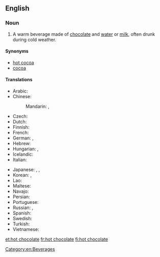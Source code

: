 ==English==
{{wikipedia}}

===Noun===
{{en-noun|head=[[hot]] [[chocolate]]|-}}

# A warm beverage made of [[chocolate]] and [[water]] or [[milk]], often drunk during cold weather.

====Synonyms====
* [[hot cocoa]]
* [[cocoa]]

====Translations====
{{trans-top|beverage}}
* Arabic: {{t-|ar|شوكولاتة ساخنة|f|tr=šukulāta sāxina|sc=Arab}}
* Chinese:
*: Mandarin: {{t-|cmn|熱巧克力|sc=Hani}}, {{t-|cmn|热巧克力|tr=rè qiǎokèlì|sc=Hani}}
* Czech: {{t-|cs|horká čokoláda|f}}
* Dutch: {{t-|nl|warme choco}}
* Finnish: {{t+|fi|kaakao}}
* French: {{t+|fr|chocolat chaud|m}}
* German: {{t+|de|Kakao|m}}, {{t-|de|heiße Schokolade|f}}
* Hebrew: {{t+|he|שוקו|m|tr=shóko|sc=Hebr}}
* Hungarian: {{t+|hu|forró csokoládé}}, {{t+|hu|kakaó}}
* Icelandic: {{t-|is|heitt kakó}}
* Italian: {{t-|it|cioccolata calda}}
{{trans-mid}}
* Japanese: {{t+|ja|ココア|tr=kokoa|sc=Jpan}}, {{t-|ja|ホットチョコレート|tr=hottochokorēto|sc=Jpan}}, {{t-|ja|ホットチョコ|tr=hottochoko|sc=Jpan}}
* Korean: {{t-|ko|핫초코|tr=hat-choko|sc=Kore}}, {{t-|ko|코코아|tr=kokoa|sc=Kore}}
* Lao: {{t-|lo|ເລດຮ້ອນ|sc=Laoo}}
* Maltese: {{t-|mt|xarba taċ-ċikkulata|f}}
* Navajo: {{tø|nv|gohwééh hashtłʼishí}}
* Persian: {{t-|fa|شکلات داغ|tr=šukulât-e dâğ|sc=fa-Arab}}
* Portuguese: {{t-|pt|chocolate quente|m}}
* Russian: {{t-|ru|горячий шоколад|m|tr=gorjáčij šokolád|sc=Cyrl}}, {{t+|ru|какао|n|tr=kakáo|sc=Cyrl}}
* Spanish: {{t-|es|chocolate caliente|m}}
* Swedish: {{t-|sv|varm choklad}}
* Turkish: {{t-|tr|sıcak çikolata}}
* Vietnamese: {{t-|vi|nước sôcôla}}
{{trans-bottom}}

[[Category:en:Beverages]]

[[et:hot chocolate]]
[[fr:hot chocolate]]
[[fi:hot chocolate]]